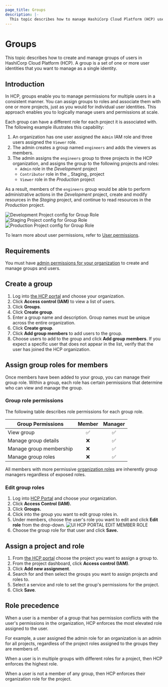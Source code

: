 ```yaml
---
page_title: Groups
description: |-
  This topic describes how to manage HashiCorp Cloud Platform (HCP) users within groups.
---
```


# Groups

This topic describes how to create and manage groups of users in HashiCorp Cloud Platform (HCP). A group is a set of one or more user identities that you want to manage as a single identity.

## Introduction

In HCP, groups enable you to manage permissions for multiple users in a consistent manner. You can assign groups to roles and associate them with one or more projects, just as you would for individual user identities. This approach enables you to logically manage users and permissions at scale.

Each group can have a different role for each project it is associated with. The following example illustrates this capability:

1. An organization has one user assigned the `Admin` IAM role and three users assigned the `Viewer` role.
1. The admin creates a group named `engineers` and adds the viewers as members.
1. The admin assigns the `engineers` group to three projects in the HCP organization, and assigns the group to the following projects and roles:
   - `Admin` role in the _Development_ project
   - `Contributor` role in the _ Staging_ project
   - `Viewer` role in the _Production_ project

As a result, members of the `engineers` group would be able to perform administrative actions in the _Development_ project, create and modify resources in the _Staging_ project, and continue to read resources in the _Production_ project.

![Development Project config for Group Role](/img/docs/hcp-core/ui-project-groups-development.png)
![Staging Project config for Group Role](/img/docs/hcp-core/ui-project-groups-staging.png)
![Production Project config for Group Role](/img/docs/hcp-core/ui-project-groups-production.png)

To learn more about user permissions, refer to [User permissions](/hcp/docs/hcp/iam/users#user-permissions).

## Requirements

You must have [admin permissions for your organization](/hcp/docs/hcp/iam/users#user-permissions) to create and manage groups and users.

## Create a group

1. Log into [the HCP portal](https://portal.cloud.hashicorp.com) and choose your organization.
1. Click **Access control (IAM)** to view a list of users.
1. Click **Groups**.
1. Click **Create group**.
1. Enter a group name and description. Group names must be unique across the entire organization.
1. Click **Create group**.
1. Click **Add group members** to add users to the group.
1. Choose users to add to the group and click **Add group members**. If you expect a specific user that does not appear in the list, verify that the user has joined the HCP organization.

## Assign group roles for members

Once members have been added to your group, you can manage their group role. Within a group, each role has certain permissions that determine who can view and manage the group. 

### Group role permissions
The following table describes role permissions for each group role.


| Group Permissions             | Member   |  Manager | 
| ----------------------------- | :------: | :------: | 
| View group                    | &#9989;  | &#9989;  | 
| Manage group details          | &#10060; | &#9989;  |  
| Manage group membership       | &#10060; | &#9989;  |  
| Manage group roles            | &#10060; | &#9989;  | 

<Note>

All members with more permissive [organization roles](/hcp/docs/hcp/iam/users#user-permissions) are inherently group managers regardless of exposed roles.

</Note>

### Edit group roles
1. Log into [HCP Portal](https://portal.cloud.hashicorp.com/) and choose your organization.
1. Click **Access Control (IAM).**
1. Click **Groups.**
1. Click into the group you want to edit group roles in.
1. Under members, choose the user's role you want to edit and click **Edit role** from the drop-down.
![UI HCP PORTAL EDIT MEMBER ROLE](/img/docs/hcp-core/ui-hcp-portal-group-members-edit-role.png)
1. Choose the group role for that user and click **Save.**

## Assign a project and role

1.  From [the HCP portal](https://portal.cloud.hashicorp.com) choose the project you want to assign a group to.
1.  From the project dashboard, click **Access control (IAM)**.
1.  Click **Add new assignment**.
1.  Search for and then select the groups you want to assign projects and roles to.
1.  Select a service and role to set the group's permissions for the project.
1.  Click **Save**.

## Role precedence

When a user is a member of a group that has permission conflicts with the user's permissions in the organization, HCP enforces the most elevated role assigned to the user.

For example, a user assigned the admin role for an organization is an admin for all projects, regardless of the project roles assigned to the groups they are members of.

When a user is in multiple groups with different roles for a project, then HCP enforces the highest role.

When a user is not a member of any group, then HCP enforces their organization role for the
project.
